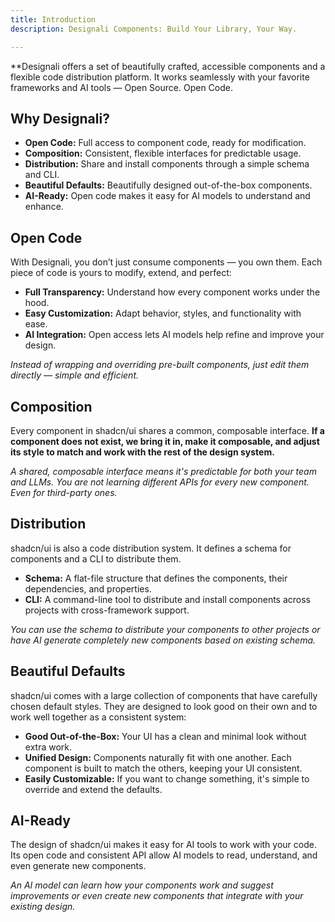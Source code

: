 ```yaml
---
title: Introduction
description: Designali Components: Build Your Library, Your Way.

---
```


**Designali offers a set of beautifully crafted, accessible components and a flexible code distribution platform. It works seamlessly with your favorite frameworks and AI tools — Open Source. Open Code.
## Why Designali?

- **Open Code:** Full access to component code, ready for modification.
- **Composition:** Consistent, flexible interfaces for predictable usage.
- **Distribution:** Share and install components through a simple schema and CLI.
- **Beautiful Defaults:** Beautifully designed out-of-the-box components.
- **AI-Ready:** Open code makes it easy for AI models to understand and enhance.

## Open Code

With Designali, you don’t just consume components — you own them. Each piece of code is yours to modify, extend, and perfect:

- **Full Transparency:** Understand how every component works under the hood.
- **Easy Customization:** Adapt behavior, styles, and functionality with ease.
- **AI Integration:** Open access lets AI models help refine and improve your design.

_Instead of wrapping and overriding pre-built components, just edit them directly — simple and efficient._
 
## Composition

Every component in shadcn/ui shares a common, composable interface. **If a component does not exist, we bring it in, make it composable, and adjust its style to match and work with the rest of the design system.**

_A shared, composable interface means it's predictable for both your team and LLMs. You are not learning different APIs for every new component. Even for third-party ones._

## Distribution

shadcn/ui is also a code distribution system. It defines a schema for components and a CLI to distribute them.

- **Schema:** A flat-file structure that defines the components, their dependencies, and properties.
- **CLI:** A command-line tool to distribute and install components across projects with cross-framework support.

_You can use the schema to distribute your components to other projects or have AI generate completely new components based on existing schema._

## Beautiful Defaults

shadcn/ui comes with a large collection of components that have carefully chosen default styles. They are designed to look good on their own and to work well together as a consistent system:

- **Good Out-of-the-Box:** Your UI has a clean and minimal look without extra work.
- **Unified Design:** Components naturally fit with one another. Each component is built to match the others, keeping your UI consistent.
- **Easily Customizable:** If you want to change something, it's simple to override and extend the defaults.

## AI-Ready

The design of shadcn/ui makes it easy for AI tools to work with your code. Its open code and consistent API allow AI models to read, understand, and even generate new components.

_An AI model can learn how your components work and suggest improvements or even create new components that integrate with your existing design._
